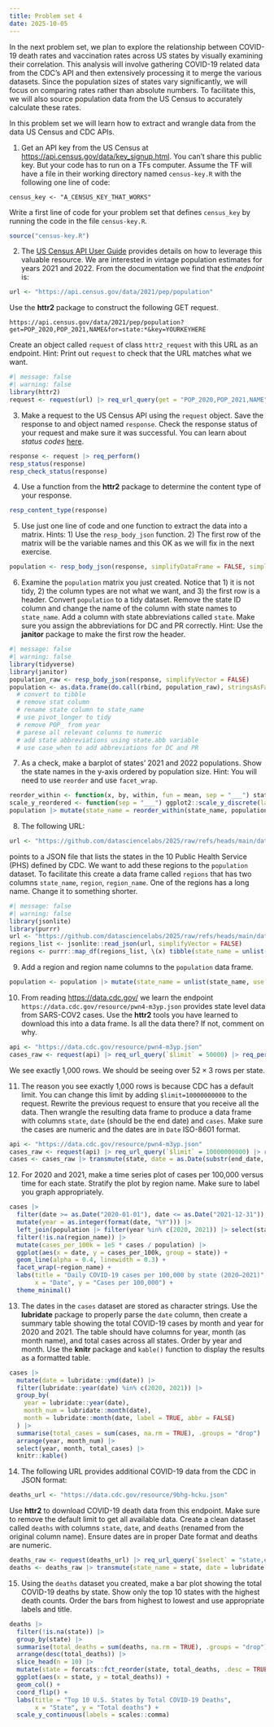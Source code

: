 ```yaml
---
title: Problem set 4
date: 2025-10-05
---
```


In the next problem set, we plan to explore the relationship between COVID-19 death rates and vaccination rates across US states by visually examining their correlation. This analysis will involve gathering COVID-19 related data from the CDC's API and then extensively processing it to merge the various datasets. Since the population sizes of states vary significantly, we will focus on comparing rates rather than absolute numbers. To facilitate this, we will also source population data from the US Census to accurately calculate these rates. 

In this problem set we will learn how to extract and wrangle data from the data US Census and CDC APIs.

1. Get an API key from the US Census at <https://api.census.gov/data/key_signup.html>. You can't share this public key. But your code has to run on a TFs computer. Assume the TF will have a file in their working directory named `census-key.R` with the following one line of code:

```
census_key <- "A_CENSUS_KEY_THAT_WORKS"
```

Write a first line of code for your problem set that defines `census_key` by running the code in the file `census-key.R`.

```r
source("census-key.R")
```

2. The [US Census API User Guide](https://www.census.gov/content/dam/Census/data/developers/api-user-guide/api-user-guide.pdf)
provides details on how to leverage this valuable resource. We are interested in vintage population estimates for years 2021 and 2022. From the documentation we find that the _endpoint_ is:


```r
url <- "https://api.census.gov/data/2021/pep/population"
```

Use the **httr2** package to construct the following GET request.

```
https://api.census.gov/data/2021/pep/population?get=POP_2020,POP_2021,NAME&for=state:*&key=YOURKEYHERE
```

Create an object called `request` of class `httr2_request` with this URL as an endpoint.
Hint: Print out `request` to check that the URL matches what we want.

```r
#| message: false
#| warning: false
library(httr2)
request <- request(url) |> req_url_query(get = "POP_2020,POP_2021,NAME", `for` = "state:*", key = census_key)
```

3. Make a request to the US Census API using the `request` object. Save the response to and object named `response`. Check the response status of your request and make sure it was successful. You can learn about _status codes_ [here](https://en.wikipedia.org/wiki/List_of_HTTP_status_codes).


```r
response <- request |> req_perform()
resp_status(response)
resp_check_status(response)
```

4. Use a function from the **httr2** package to determine the content type of your response.

```r
resp_content_type(response)
```

5. Use just one line of code and one function to extract the data into a matrix. 
Hints: 1) Use the `resp_body_json` function. 2) The first row of the matrix will be the variable names and this OK as we will fix in the next exercise.

```r
population <- resp_body_json(response, simplifyDataFrame = FALSE, simplifyMatrix = TRUE)
```

6. Examine the `population` matrix you just created. Notice that 1) it is not tidy, 2) the column types are not what we want, and 3) the first row is a header. Convert `population` to a tidy dataset. Remove the state ID column and change the name of the column with state names to `state_name`. Add a column with state abbreviations called `state`. Make sure you assign the abbreviations for DC and PR correctly. Hint: Use the **janitor** package to make the first row the header. 

```r
#| message: false
#| warning: false
library(tidyverse)
library(janitor)
population_raw <- resp_body_json(response, simplifyVector = FALSE)
population <- as.data.frame(do.call(rbind, population_raw), stringsAsFactors = FALSE) |> as_tibble() |> row_to_names(1) |> clean_names() |> select(-state) |> rename(state_name = name) |> pivot_longer(starts_with("pop_"), names_to = "year", values_to = "population") |> mutate(year = readr::parse_number(year), population = as.numeric(population)) |> mutate(state = case_when(state_name == "District of Columbia" ~ "DC", state_name == "Puerto Rico" ~ "PR", TRUE ~ state.abb[match(state_name, state.name)])) |> select(state, state_name, year, population)
  # convert to tibble
  # remove stat column
  # rename state column to state_name
  # use pivot_longer to tidy
  # remove POP_ from year
  # parese all relevant colunns to numeric
  # add state abbreviations using state.abb variable
  # use case_when to add abbreviations for DC and PR
```

7. As a check, make a barplot of states' 2021 and 2022 populations. Show the state names in the y-axis ordered by population size.  Hint: You will need to use `reorder` and use `facet_wrap`.

```r
reorder_within <- function(x, by, within, fun = mean, sep = "___") stats::reorder(paste(x, within, sep = sep), by, fun)
scale_y_reordered <- function(sep = "___") ggplot2::scale_y_discrete(labels = function(x) gsub(paste0(sep, ".*$"), "", x))
population |> mutate(state_name = reorder_within(state_name, population, year)) |> ggplot(aes(x = population, y = state_name)) + geom_col() + coord_flip() + facet_wrap(~year, scales = "free_y") + scale_y_reordered()

```


8. The following URL:

```r
url <- "https://github.com/datasciencelabs/2025/raw/refs/heads/main/data/regions.json"
```

points to a JSON file that lists the states in the 10 Public Health Service (PHS) defined by CDC. We want to add these regions to the `population` dataset. To facilitate this create a data frame called `regions` that has two columns `state_name`, `region`, `region_name`. One of the regions has a long name. Change it to something shorter.

```r
#| message: false
#| warning: false
library(jsonlite)
library(purrr)
url <- "https://github.com/datasciencelabs/2025/raw/refs/heads/main/data/regions.json"
regions_list <- jsonlite::read_json(url, simplifyVector = FALSE)
regions <- purrr::map_df(regions_list, \(x) tibble(state_name = unlist(x$states), region = as.integer(x$region[[1]]), region_name = x$region_name)) |> mutate(region_name = dplyr::if_else(region_name == "New York and New Jersey, Puerto Rico, Virgin Islands", "NY & NJ, PR, VI", region_name))
```

9. Add a region and region name columns to the `population` data frame.

```r
population <- population |> mutate(state_name = unlist(state_name, use.names = FALSE)) |> left_join(regions, by = "state_name")
```


10. From reading <https://data.cdc.gov/> we learn the endpoint `https://data.cdc.gov/resource/pwn4-m3yp.json` provides state level data from SARS-COV2 cases. Use the **httr2** tools you have learned to download this into a data frame. Is all the data there? If not, comment on why.


```r
api <- "https://data.cdc.gov/resource/pwn4-m3yp.json"
cases_raw <- request(api) |> req_url_query(`$limit` = 50000) |> req_perform() |> resp_body_json(simplifyVector = TRUE) |> tibble::as_tibble()
```

We see exactly 1,000 rows. We should be seeing over $52 \times 3$ rows per state.

11. The reason you see exactly 1,000 rows is because CDC has a default limit. You can change this limit by adding `$limit=10000000000` to the request. Rewrite the previous request to ensure that you receive all the data. Then wrangle the resulting data frame to produce a data frame with columns `state`, `date` (should be the end date) and `cases`. Make sure the cases are numeric and the dates are in `Date` ISO-8601 format.

```r
api <- "https://data.cdc.gov/resource/pwn4-m3yp.json"
cases_raw <- request(api) |> req_url_query(`$limit` = 10000000000) |> req_perform() |> resp_body_json(simplifyVector = TRUE) |> tibble::as_tibble()
cases <- cases_raw |> transmute(state, date = as.Date(substr(end_date, 1, 10)), cases = as.numeric(new_cases))
```


12. For 2020 and 2021, make a time series plot of cases per 100,000 versus time for each state. Stratify the plot by region name. Make sure to label you graph appropriately. 

```r
cases |>
  filter(date >= as.Date("2020-01-01"), date <= as.Date("2021-12-31")) |>
  mutate(year = as.integer(format(date, "%Y"))) |>
  left_join(population |> filter(year %in% c(2020, 2021)) |> select(state, year, population, region_name), by = c("state", "year")) |>
  filter(!is.na(region_name)) |>
  mutate(cases_per_100k = 1e5 * cases / population) |>
  ggplot(aes(x = date, y = cases_per_100k, group = state)) +
  geom_line(alpha = 0.4, linewidth = 0.3) +
  facet_wrap(~region_name) +
  labs(title = "Daily COVID-19 cases per 100,000 by state (2020–2021)",
       x = "Date", y = "Cases per 100,000") +
  theme_minimal()
```

13. The dates in the `cases` dataset are stored as character strings. Use the **lubridate** package to properly parse the `date` column, then create a summary table showing the total COVID-19 cases by month and year for 2020 and 2021. The table should have columns for year, month (as month name), and total cases across all states. Order by year and month. Use the **knitr** package and `kable()` function to display the results as a formatted table.

```r
cases |>
  mutate(date = lubridate::ymd(date)) |>
  filter(lubridate::year(date) %in% c(2020, 2021)) |>
  group_by(
    year = lubridate::year(date),
    month_num = lubridate::month(date),
    month = lubridate::month(date, label = TRUE, abbr = FALSE)
  ) |>
  summarise(total_cases = sum(cases, na.rm = TRUE), .groups = "drop") |>
  arrange(year, month_num) |>
  select(year, month, total_cases) |>
  knitr::kable()
```

14. The following URL provides additional COVID-19 data from the CDC in JSON format:

```r
deaths_url <- "https://data.cdc.gov/resource/9bhg-hcku.json"
```

Use **httr2** to download COVID-19 death data from this endpoint. Make sure to remove the default limit to get all available data. Create a clean dataset called `deaths` with columns `state`, `date`, and `deaths` (renamed from the original column name). Ensure dates are in proper Date format and deaths are numeric.


```r
deaths_raw <- request(deaths_url) |> req_url_query(`$select` = "state,end_date,covid_19_deaths", `$where` = "sex = 'All Sexes' AND age_group = 'All Ages'", `$limit` = 10000000000) |> req_perform() |> resp_body_json(simplifyVector = TRUE) |> tibble::as_tibble()
deaths <- deaths_raw |> transmute(state_name = state, date = lubridate::ymd(substr(end_date, 1, 10)), deaths = as.numeric(covid_19_deaths)) |> mutate(state = dplyr::case_when(state_name == "District of Columbia" ~ "DC", state_name == "Puerto Rico" ~ "PR", TRUE ~ state.abb[match(state_name, state.name)])) |> select(state, date, deaths)
```

15. Using the `deaths` dataset you created, make a bar plot showing the total COVID-19 deaths by state. Show only the top 10 states with the highest death counts. Order the bars from highest to lowest and use appropriate labels and title.

```r
deaths |>
  filter(!is.na(state)) |>
  group_by(state) |>
  summarise(total_deaths = sum(deaths, na.rm = TRUE), .groups = "drop") |>
  arrange(desc(total_deaths)) |>
  slice_head(n = 10) |>
  mutate(state = forcats::fct_reorder(state, total_deaths, .desc = TRUE)) |>
  ggplot(aes(x = state, y = total_deaths)) +
  geom_col() +
  coord_flip() +
  labs(title = "Top 10 U.S. States by Total COVID-19 Deaths",
       x = "State", y = "Total deaths") +
  scale_y_continuous(labels = scales::comma)
```